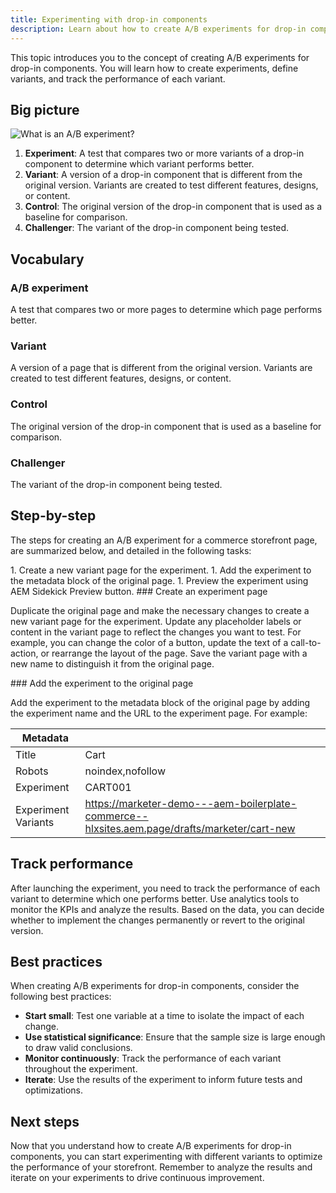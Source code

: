 ```yaml
---
title: Experimenting with drop-in components
description: Learn about how to create A/B experiments for drop-in components.
---
```



This topic introduces you to the concept of creating A/B experiments for drop-in components. You will learn how to create experiments, define variants, and track the performance of each variant.

## Big picture

<Diagram caption="What is an A/B experiment?">![What is an A/B experiment?](@images/placeholder.webp)</Diagram>

<Callouts>

1. **Experiment**: A test that compares two or more variants of a drop-in component to determine which variant performs better.
1. **Variant**: A version of a drop-in component that is different from the original version. Variants are created to test different features, designs, or content.
1. **Control**: The original version of the drop-in component that is used as a baseline for comparison.
1. **Challenger**: The variant of the drop-in component being tested.

</Callouts>

## Vocabulary

<Vocabulary>

### A/B experiment

A test that compares two or more pages to determine which page performs better.

### Variant

A version of a page that is different from the original version. Variants are created to test different features, designs, or content.

### Control

The original version of the drop-in component that is used as a baseline for comparison.

### Challenger

The variant of the drop-in component being tested.

</Vocabulary>

## Step-by-step

The steps for creating an A/B experiment for a commerce storefront page, are summarized below, and detailed in the following tasks:

<Steps>
1. Create a new variant page for the experiment.
1. Add the experiment to the metadata block of the original page.
1. Preview the experiment using AEM Sidekick Preview button.
</Steps>

<Tasks>
<Task>
### Create an experiment page

Duplicate the original page and make the necessary changes to create a new variant page for the experiment. Update any placeholder labels or content in the variant page to reflect the changes you want to test. For example, you can change the color of a button, update the text of a call-to-action, or rearrange the layout of the page. Save the variant page with a new name to distinguish it from the original page.

</Task>

<Task>
### Add the experiment to the original page

Add the experiment to the metadata block of the original page by adding the experiment name and the URL to the experiment page. For example:

| Metadata                      | |
| ------------------------ | -------------------------- |
| Title     | Cart      |
| Robots | noindex,nofollow |
| Experiment | CART001 |
| Experiment Variants | https://marketer-demo---aem-boilerplate-commerce--hlxsites.aem.page/drafts/marketer/cart-new |


</Task>
</Tasks>

## Track performance

After launching the experiment, you need to track the performance of each variant to determine which one performs better. Use analytics tools to monitor the KPIs and analyze the results. Based on the data, you can decide whether to implement the changes permanently or revert to the original version.

## Best practices

When creating A/B experiments for drop-in components, consider the following best practices:

- **Start small**: Test one variable at a time to isolate the impact of each change.
- **Use statistical significance**: Ensure that the sample size is large enough to draw valid conclusions.
- **Monitor continuously**: Track the performance of each variant throughout the experiment.
- **Iterate**: Use the results of the experiment to inform future tests and optimizations.

## Next steps

Now that you understand how to create A/B experiments for drop-in components, you can start experimenting with different variants to optimize the performance of your storefront. Remember to analyze the results and iterate on your experiments to drive continuous improvement.


